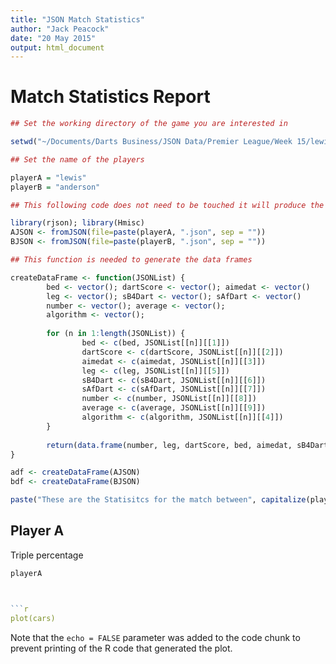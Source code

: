 ```yaml
---
title: "JSON Match Statistics"
author: "Jack Peacock"
date: "20 May 2015"
output: html_document
---
```


# Match Statistics Report

```r
## Set the working directory of the game you are interested in

setwd("~/Documents/Darts Business/JSON Data/Premier League/Week 15/lewisanderson/")

## Set the name of the players

playerA = "lewis"
playerB = "anderson"

## This following code does not need to be touched it will produce the statistics.

library(rjson); library(Hmisc)
AJSON <- fromJSON(file=paste(playerA, ".json", sep = ""))
BJSON <- fromJSON(file=paste(playerB, ".json", sep = ""))

## This function is needed to generate the data frames

createDataFrame <- function(JSONList) {
        bed <- vector(); dartScore <- vector(); aimedat <- vector()
        leg <- vector(); sB4Dart <- vector(); sAfDart <- vector()
        number <- vector(); average <- vector();
        algorithm <- vector();
        
        for (n in 1:length(JSONList)) {
                bed <- c(bed, JSONList[[n]][[1]])
                dartScore <- c(dartScore, JSONList[[n]][[2]])
                aimedat <- c(aimedat, JSONList[[n]][[3]])
                leg <- c(leg, JSONList[[n]][[5]])
                sB4Dart <- c(sB4Dart, JSONList[[n]][[6]])
                sAfDart <- c(sAfDart, JSONList[[n]][[7]])
                number <- c(number, JSONList[[n]][[8]])
                average <- c(average, JSONList[[n]][[9]])
                algorithm <- c(algorithm, JSONList[[n]][[4]])
        }
        
        return(data.frame(number, leg, dartScore, bed, aimedat, sB4Dart, sAfDart, average, algorithm))
}

adf <- createDataFrame(AJSON)
bdf <- createDataFrame(BJSON)
```

```r
paste("These are the Statisitcs for the match between", capitalize(playerA), capitalize(playerB))
```

## Player A

Triple percentage

```r
playerA



```r
plot(cars)
```

Note that the `echo = FALSE` parameter was added to the code chunk to prevent printing of the R code that generated the plot.
